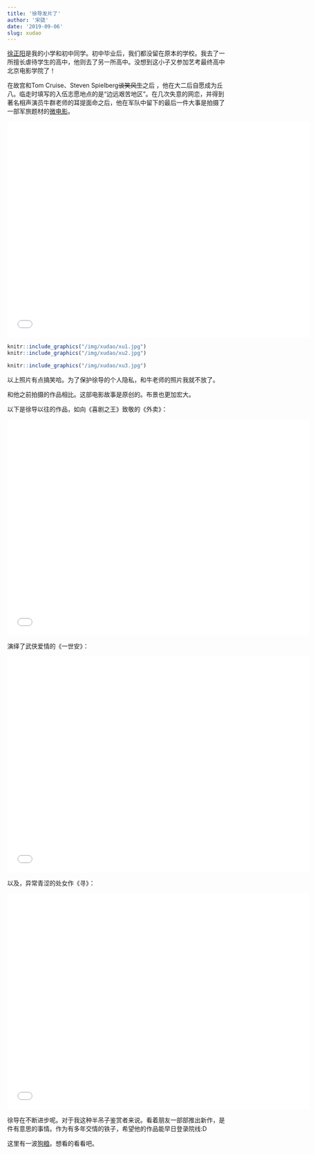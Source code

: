 ```yaml
---
title: '徐导发片了'
author: '宋骁'
date: '2019-09-06'
slug: xudao
---
```


[徐正阳](https://mp.weixin.qq.com/s/2I_GAaCp9m4SFXWOPSsHUQ)是我的小学和初中同学。初中毕业后，我们都没留在原本的学校。我去了一所擅长虐待学生的高中，他则去了另一所高中。没想到这小子又参加艺考最终高中北京电影学院了！  

在故宫和Tom Cruise、Steven Spielberg~~谈笑风生~~之后 ，他在大二后自愿成为丘八。临走时填写的入伍志愿地点的是“边远艰苦地区”。在几次失意的网恋，并得到著名相声演员牛群老师的耳提面命之后，他在军队中留下的最后一件大事是拍摄了一部军旅题材的[微电影](https://mp.weixin.qq.com/s/PofOYVY_VN0tOkjUhE58mw)。 

<iframe src="//player.bilibili.com/player.html?aid=69590127&cid=120605512&page=1" width="700" height="500" scrolling="no" border="0" frameborder="no" framespacing="0" allowfullscreen="true"> </iframe>


```r
knitr::include_graphics("/img/xudao/xu1.jpg")
knitr::include_graphics("/img/xudao/xu2.jpg")
```

```r
knitr::include_graphics("/img/xudao/xu3.jpg")
```

以上照片有点搞笑哈。为了保护徐导的个人隐私，和牛老师的照片我就不放了。


和他之前拍摄的作品相比。这部电影故事是原创的。布景也更加宏大。  

以下是徐导以往的作品，如向《喜剧之王》致敬的《外卖》：  

<iframe src="//player.bilibili.com/player.html?aid=7964811&cid=13082523&page=1" width="700" height="500" scrolling="no" border="0" frameborder="no" framespacing="0" allowfullscreen="true"> </iframe>

演绎了武侠爱情的《一世安》：  

<iframe src="//player.bilibili.com/player.html?aid=17290218&cid=28252846&page=1" width="700" height="500" scrolling="no" border="0" frameborder="no" framespacing="0" allowfullscreen="true"> </iframe>

以及，异常青涩的处女作《寻》：  

<iframe src="//player.bilibili.com/player.html?aid=37803284&cid=66457550&page=1" width="700" height="500" scrolling="no" border="0" frameborder="no" framespacing="0" allowfullscreen="true"> </iframe>

徐导在不断进步呢。对于我这种半吊子鉴赏者来说。看着朋友一部部推出新作，是件有意思的事情。作为有多年交情的铁子，希望他的作品能早日登录院线:D

这里有一波[狗粮](https://www.bilibili.com/video/av63859627)。想看的看看吧。
















